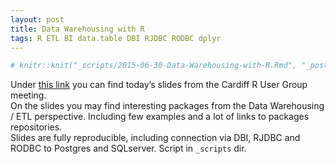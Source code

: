 ```yaml
---
layout: post
title: Data Warehousing with R
tags: R ETL BI data.table DBI RJDBC RODBC dplyr
---
```


```r
# knitr::knit("_scripts/2015-06-30-Data-Warehousing-with-R.Rmd", "_posts/2015-06-30-Data-Warehousing-with-R.md")
```

Under [this link](https://cdn.rawgit.com/jangorecki/jangorecki.github.io/master/_posts/Data-Warehousing-with-R.html) you can find today's slides from the Cardiff R User Group meeting.  
On the slides you may find interesting packages from the Data Warehousing / ETL perspective. Including few examples and a lot of links to packages repositories.  
Slides are fully reproducible, including connection via DBI, RJDBC and RODBC to Postgres and SQLserver. Script in `_scripts` dir.  